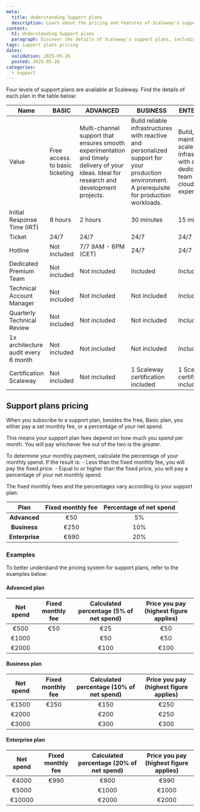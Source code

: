 ```yaml
---
meta:
  title: Understanding Support plans
  description: Learn about the pricing and features of Scaleway's support plans
content:
  h1: Understanding Support plans
  paragraph: Discover the details of Scaleway's support plans, including pricing and what's included in each plan
tags: support plans pricing
dates:
  validation: 2025-05-26
  posted: 2025-05-26
categories:
  - support
---
```


Four levels of support plans are available at Scaleway. Find the details of each plan in the table below:

| Name | BASIC | ADVANCED | BUSINESS | ENTERPRISE |
| --- | --- | --- | --- | --- |
| Value | Free access to basic ticketing| Multi-channel support that ensures smooth experimentation and timely delivery of your ideas. Ideal for research and development projects. | Build reliable infrastructures with reactive and personalized support for your production environment. A prerequisite for production workloads. | Build, maintain, and scale your infrastructure with a dedicated team of cloud experts. |
| Initial Response Time (IRT) | 8 hours | 2 hours | 30 minutes | 15 minutes |
| Ticket | 24/7 | 24/7 | 24/7 | 24/7 |
| Hotline | Not included | 7/7 9AM - 6PM (CET) | 24/7 | 24/7 |
| Dedicated Premium Team | Not included | Not included | Included | Included |
| Technical Account Manager | Not included | Not included | Not included | Included |
| Quarterly Technical Review | Not included | Not included | Not included | Included |
| 1x architecture audit every 6 month | Not included | Not included | Not included | Included |
| Certification Scaleway | Not included | Not included | 1 Scaleway certification included | 1 Scaleway certification included |


## Support plans pricing

When you subscribe to a support plan, besides the free, Basic plan, you either pay a set monthly fee, or a percentage of your net spend.

This means your support plan fees depend on how much you spend per month. You will pay whichever fee out of the two is the greater.

To determine your monthly payment, calculate the percentage of your monthly spend. If the result is:
    - Less than the fixed monthly fee, you will pay the fixed price.
    - Equal to or higher than the fixed price, you will pay a percentage of your net monthly spend.

The fixed monthly fees and the percentages vary according to your support plan:

| Plan            | Fixed monthly fee     | Percentage of net spend     |
| :--------------------------: | :----------------: | :----------------:  |
| **Advanced**        | €50         | 5%   |
| **Business**        | €250          |  10%  |
| **Enterprise**        | €990         |  20%  |

### Examples

To better understand the pricing system for support plans, refer to the examples below:

#### Advanced plan

| Net spend            | Fixed monthly fee     | Calculated percentage (5% of net spend)  | Price you pay (highest figure applies) |
| :--------------------------: | :----------------: | :----------------: | :----------------: |
| €500     | €50  | €25       | €50  |
| €1000      |   | €50         | €50  |
| €2000      |  |€100      |  €100   |


#### Business plan

| Net spend            | Fixed monthly fee     | Calculated percentage (10% of net spend) | Price you pay (highest figure applies) |
| :--------------------------: | :----------------: | :----------------: | :----------------: |
| €1500      | €250  | €150      |  €250  |
| €2000      |   | €200        | €250  |
| €3000     |  | €300      | €300  |



#### Enterprise plan

| Net spend            | Fixed monthly fee     |Calculated percentage (20% of net spend)  | Price you pay (highest figure applies) |
| :--------------------------: | :----------------: |:----------------: | :----------------:  |
| €4000      | €990 | €800      |  €990   |
| €5000      |   | €1000       | €1000  |
| €10000     |  | €2000       | €2000  |

